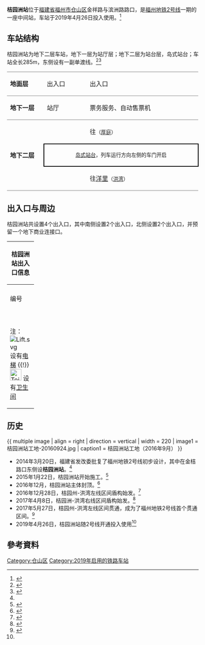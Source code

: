 {{NoteTA|G1=Railway}}
{{Infobox station
| style               = 
| livery              = {{福州地铁颜色|2|s}}
| name                = 桔园洲站
| eng_name            = Juyuanzhou Station
| symbol_top          = 
| symbol_right        = 
| image               = 201904_Juyuanzhou_Station.jpg
| caption             = 桔园洲站站名壁（2019年4月）
| alt                 = 桔园洲站站台层照片
| address             = [[福建省|福建省]][[福州市|福州市]][[仓山区|仓山区]]金祥路滨洲路口
| coordinates         = {{coord|26.0500281|N|119.2375629|E|display=inline, title|type:railwaystation}}
| operator            = <!--{{rint|fuzhou|metro}}--> [[福州地铁|福州地铁]]
| line                = {{福州地铁线路名|2|full}}
| exits               = 4
| platform            = 1个[[岛式站台|岛式站台]]
| connections         = <!-- 公交站：-->
| structure           = 地下站
| Interchange         = 
| colour              = 白色
| code                = 
| opening             = 
| opened              = {{Start date|2019|04|26|df=y}}
| closed              =  <!-- {{End date|YYYY|MM|DD|df=y}} -->
| services            = {{Adjacent stations|system=Fuzhou Metro|line1=2|left1=厚庭|right1=洪湾}}
| route_map           = 
| first = {{福州地铁线路名|2|short}}：<br /><div style="display:inline-block; text-align: left;">开往{{站|洋里}}：<br />开往{{站|苏洋}}：</div><div style="display:inline-block; text-align: right;">06:50<br />07:04</div>
| last = {{福州地铁线路名|2|short}}：<br /><div style="display:inline-block; text-align: left;">开往{{站|洋里}}：<br />开往{{站|苏洋}}：</div><div style="display:inline-block; text-align: right;">23:20<br />23:34</div>
}}

'''桔园洲站'''位于[[福建省|福建省]][[福州市|福州市]][[仓山区|仓山区]]金祥路与滨洲路路口，是[[福州地铁|福州地铁]][[福州地铁2号线|2号线]]一期的一座中间站，车站于2019年4月26日投入使用。<ref name=":02">{{Cite web|title=福州地铁2号线正式开通试运营-中新网|url=http://www.chinanews.com/tp/2019/04-26/8821198.shtml|work=www.chinanews.com|accessdate=2019-04-26|archive-date=2019-04-26|archive-url=https://web.archive.org/web/20190426090412/http://www.chinanews.com/tp/2019/04-26/8821198.shtml|dead-url=no}}</ref>

== 车站结构 ==
桔园洲站为地下二层车站，地下一层为站厅层；地下二层为站台层，岛式站台；车站全长285m，东侧设有一副单渡线。<ref name=":0">{{Cite web|title=福建省发展和改革委员会关于福州市轨道交通2号线工程初步设计的批复 _财政资金 _信息公开 _福建省发展和改革委员会|url=http://fgw.fujian.gov.cn/xxgk/czzj/201403/t20140320_845945.htm|work=fgw.fujian.gov.cn|accessdate=2019-04-27|archive-url=https://web.archive.org/web/20190427034203/http://fgw.fujian.gov.cn/xxgk/czzj/201403/t20140320_845945.htm|archive-date=2019-04-27|dead-url=yes}}</ref><ref>{{Cite web |url=http://news.fznews.com.cn/shehui/20161111/58250668545e7.shtml |title=地铁2号线21个站进入主体施工　开足马力赶工期 |accessdate=2017-05-28 |archive-date=2019-02-26 |archive-url=https://web.archive.org/web/20190226232939/http://news.fznews.com.cn/shehui/20161111/58250668545e7.shtml |dead-url=no }}</ref>
{|cellspacing=0 cellpadding=3
|-
|style="border-top:solid 1px gray;border-bottom:solid 1px gray;" valign=top width=100|'''地面层'''
|style="border-top:solid 1px gray;border-bottom:solid 1px gray;" valign=top width=100|出入口
|style="border-top:solid 1px gray;border-bottom:solid 1px gray;" valign=top|
|style="border-top:solid 1px gray;border-bottom:solid 1px gray;" valign=top width=350|出入口
|-
|style="border-bottom:solid 1px gray;" valign=top|'''地下一层'''
|style="border-bottom:solid 1px gray;" valign=top|站厅
|style="border-bottom:solid 1px gray;" valign=top|
|style="border-bottom:solid 1px gray;" valign=top|票务服务、自动售票机
|-
|style="border-bottom:solid 1px gray;" rowspan=3 valign=top|'''地下二层'''
|{{福州地铁站台编号|L2|1}}
|{{arrow|L}}
|{{福州地铁线路名|2|long}} 往{{站|苏洋}}<small>（[[厚庭站|厚庭]]）</small>
|-
| colspan="3" style="border-right:solid 2px black;border-left:solid 2px black;border-top:solid 2px black;border-bottom:solid 2px black;" |<center><small>[[岛式站台|岛式站台]]，列车运行方向左侧的车门开启</small></center>
|-
|style="border-bottom:solid 1px gray;"|{{福州地铁站台编号|L2|2}}
|style="border-bottom:solid 1px gray;"|
|style="border-bottom:solid 1px gray;"|{{福州地铁线路名|2|long}} 往[[洋里站_(福州)|洋里]]<small>（[[洪湾站|洪湾]]）</small> {{arrow|R}} 
|}

== 出入口与周边 ==
桔园洲站共设置4个出入口，其中南侧设置2个出入口，北侧设置2个出入口，并预留一个地下商业连接口。
{| class="wikitable" width="56%" |
! colspan="4" |桔园洲站出入口信息
|-
| colspan="4" align="center" bgcolor="{{福州地铁颜色|2}}" |
|-
! style="width:40px" | 编号
! style="width:70px" | 设施
! style="width:210px" | 位置
! style="width:210px" | 接驳交通
|-
| align="center" |{{港铁出口|A}}||[[File:Toilet_Of_FZM.svg|30x30px]]
|<center>金祥路与滨洲路路口东北角</center>||[[File:Paris_Bus_icon.svg|18px]] 金祥滨洲路口、滨洲路北
|-
| align="center" |{{港铁出口|B}}||  ||<center>金祥路与滨洲路路口西南角</center>||[[File:Paris_Bus_icon.svg|18px]] 金祥滨洲路口、滨洲路北、桔园洲港湾站
|-
| align="center" |{{港铁出口|C}}||[[File:Lift.svg|alt=]]
|<center>金祥路与滨洲路路口东南角</center>||[[File:Paris_Bus_icon.svg|18px]] 金祥滨洲路口、滨洲路北
|-
| align="center" |{{港铁出口|D}}||
|<center>金祥路与花溪中路路口西北角</center>||[[File:Paris_Bus_icon.svg|18px]] 花溪金祥路口、花溪路口
|-
| colspan="4" bgcolor="#eeeeee" | 注：[[File:Lift.svg|alt=]] 设有[[电梯|电梯]] {{!}} [[File:Toilet_Of_FZM.svg|30x30px]] 设有[[卫生间|卫生间]]
|}

== 历史 ==
{{ multiple image | align = right | direction = vertical | width = 220
| image1 =  桔园洲站工地-20160924.jpg | caption1 = 桔园洲站工地（2016年9月）
}}
* 2014年3月20日，福建省发改委批复了福州地铁2号线初步设计，其中在金桔路口东侧设'''桔园洲站'''。<ref name=":0" />
* 2015年1月22日，桔园洲站开始施工。<ref>{{Cite web|title=地铁2号线桔园洲站将开建 金祥路围挡施工33个月_即时信息_新闻频道_福州新闻网|url=http://news.fznews.com.cn/fuzhou/20150122/54c0376cec11b.shtml|work=news.fznews.com.cn|accessdate=2019-04-27|archive-date=2019-04-27|archive-url=https://web.archive.org/web/20190427034616/http://news.fznews.com.cn/fuzhou/20150122/54c0376cec11b.shtml|dead-url=no}}</ref>
* 2016年12月，桔园洲站主体封顶。<ref>{{Cite web |url=http://news.fznews.com.cn/shehui/20170110/58741efce7d72.shtml |title=福州地铁2号线多节点提前完工 6个车站主体封顶 |accessdate=2017-05-28 |archive-date=2017-01-11 |archive-url=https://web.archive.org/web/20170111150910/http://news.fznews.com.cn/shehui/20170110/58741efce7d72.shtml |dead-url=no }}</ref>
* 2016年12月28日，桔园州-洪湾左线区间盾构始发。<ref>{{Cite web |url=http://mp.weixin.qq.com/s/8opjHLBt3H2QlBJ1nRWIKA |title=中交天和15048工号盾构机顺利始发 |access-date=2017-05-28 |archive-date=2021-07-27 |archive-url=https://web.archive.org/web/20210727095159/https://mp.weixin.qq.com/s/8opjHLBt3H2QlBJ1nRWIKA |dead-url=no }}</ref>
* 2017年4月8日，桔园洲-洪湾右线区间盾构始发。<ref>{{Cite web|url=http://www.ccccth.com/daysreports2014/1338.html|title=中交天和研制福州地铁二号线用工号15049盾构机始发|accessdate=|author=|date=|publisher=|archive-date=2019-09-18|archive-url=https://web.archive.org/web/20190918032509/http://www.ccccth.com/daysreports2014/1338.html|dead-url=yes}}</ref>
* 2017年5月27日，桔园州-洪湾左线区间贯通，成为了福州地铁2号线首个贯通区间。<ref>{{Cite web |url=http://news.fznews.com.cn/shehui/20170528/592a1d7c43bed.shtml |title=福州地铁2号线两区间单线贯通 预计一个多月后左右线穿过乌龙江 |accessdate=2017-05-28 |archive-date=2017-05-28 |archive-url=https://web.archive.org/web/20170528043709/http://news.fznews.com.cn/shehui/20170528/592a1d7c43bed.shtml |dead-url=no }}</ref>
*2019年4月26日，桔园洲站随2号线开通投入使用<ref name=":02" />

== 參考資料 ==
{{reflist}}
{{福州地铁2号线}}

[[Category:仓山区|Category:仓山区]]
[[Category:2019年启用的铁路车站|Category:2019年启用的铁路车站]]